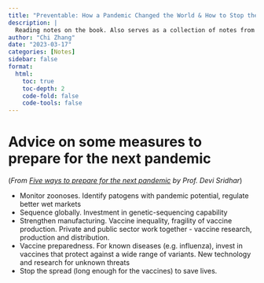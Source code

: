 ```yaml
---
title: "Preventable: How a Pandemic Changed the World & How to Stop the Next One - Devi Sridhar"
description: |
  Reading notes on the book. Also serves as a collection of notes from Professor Devi Sridhar's articles.
author: "Chi Zhang"
date: "2023-03-17"
categories: [Notes]
sidebar: false
format: 
  html:
    toc: true
    toc-depth: 2
    code-fold: false
    code-tools: false
---
```


# Advice on some measures to prepare for the next pandemic

(*From [Five ways to prepare for the next pandemic](https://www.nature.com/articles/d41586-022-03362-8) by Prof. Devi Sridhar*)

* Monitor zoonoses. Identify patogens with pandemic potential, regulate better wet markets
* Sequence globally. Investment in genetic-sequencing capability
* Strengthen manufacturing. Vaccine inequality, fragility of vaccine production. Private and public sector work together - vaccine research, production and distribution.
* Vaccine preparedness. For known diseases (e.g. influenza), invest in vaccines that protect against a wide range of variants. New technology and research for unknown threats
* Stop the spread (long enough for the vaccines) to save lives.





